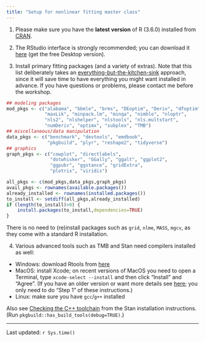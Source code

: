 ```yaml
---
title: "Setup for nonlinear fitting master class"
---
```


1. Please make sure you have the **latest version** of R (3.6.0) installed from [CRAN](https://cran.r-project.org/).

2. The RStudio interface is strongly recommended; you can download it [here](https://www.rstudio.com/products/rstudio/download/) (get the free Desktop version).

3. Install primary fitting packages (and a variety of extras).
Note that this list deliberately takes an [everything-but-the-kitchen-sink](https://en.wiktionary.org/wiki/everything_but_the_kitchen_sink#English) approach, since it will save time to have everything you might want installed in advance. If you have questions or problems, please contact me before the workshop.

```r
## modeling packages
mod_pkgs <- c("alabama", "bbmle", "brms", "DEoptim", "Deriv", "dfoptim", 
              "maxLik", "minpack.lm", "minqa", "nimble", "nloptr",
              "nls2", "nlshelper", "nlstools", "nls.multstart",
              "numDeriv", "optimx", "subplex", "TMB")
## miscellaneous/data manipulation
data_pkgs <- c("benchmark", "devtools", "emdbook",
               "pkgbuild", "plyr", "reshape2", "tidyverse")
## graphics
graph_pkgs <- c("cowplot", "directlabels",
                "dotwhisker", "GGally", "ggalt", "ggplot2",
                "ggpubr", "ggstance", "gridExtra",
                "plotrix", "viridis")

all_pkgs <- c(mod_pkgs,data_pkgs,graph_pkgs)
avail_pkgs <- rownames(available.packages())
already_installed <- rownames(installed.packages())
to_install <- setdiff(all_pkgs,already_installed)
if (length(to_install)>0) {
    install.packages(to_install,dependencies=TRUE)
}
```

There is no need to (re)install packages such as `grid`, `nlme`, `MASS`, `mgcv`, as they come with a standard R installation. 

4. Various advanced tools such as TMB and Stan need compilers installed as well: 
- Windows: download Rtools from [here](https://cran.r-project.org/bin/windows/Rtools/)
- MacOS: install Xcode; on recent versions of MacOS you need to open a Terminal, type `xcode-select --install` and then click "Install" and "Agree". (If you have an older version or want more details see [here](https://www.moncefbelyamani.com/how-to-install-xcode-homebrew-git-rvm-ruby-on-mac/); you only need to do "Step 1" of these instructions.)
- Linux: make sure you have `gcc`/`g++` installed

Also see [Checking the C++ toolchain](https://github.com/stan-dev/rstan/wiki/RStan-Getting-Started) from the Stan installation instructions. (Run `pkgbuild::has_build_tools(debug=TRUE)`.)


---
Last updated: `r Sys.time()`
